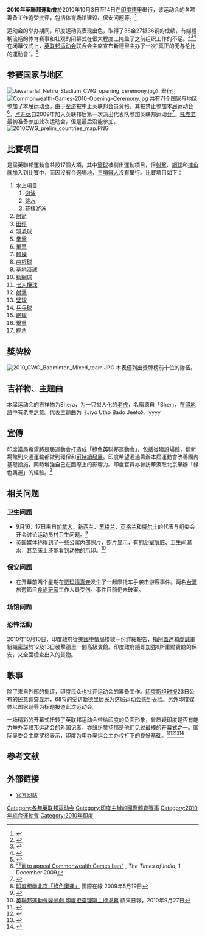 {{noteTA
|1=zh-cn:英联邦; zh-tw:大英國協; zh-hk:英聯邦; zh-sg:共和联邦;
|G1=Country
|G2=Sports
}}
{{Commonwealth Games |
  Name                   = 第19屆英聯邦運動會<br />२०१० राष्ट्रमण्डल खेल<br />XIX Commonwealth Games|
  Logo                   = 2010 Commonwealth Games logo.svg|
  Size                   = 200px|
  Host city              = {{IND}}[[德里|德里]]| 
  Optional caption       = |
  Nations participating  = |
  Athletes participating = |
  Events                 = 17<ref>[http://www.cwgdelhi2010.org/sports 官方體育項目] {{Wayback|url=http://www.cwgdelhi2010.org/sports |date=20110721210011 }} {{en icon}}</ref>|
  Opening ceremony       = 2010年10月3日|
  Closing ceremony       = 2010年10月14日|
  Officially opened by   = [[印度总统|印度总统]][[普拉蒂巴·帕蒂尔|普拉蒂巴·帕蒂尔]]|
  Queen's Baton          = |
  Stadium                = [[賈瓦哈拉爾·尼赫魯體育場|賈瓦哈拉爾·尼赫魯體育場]]|
  Motto                  = ''Come out and play''
|  previous               = [[2006年英联邦运动会|XVIII]]
|  next                   = [[2014年英联邦运动会|XX]]
}}

</div>
{{Location map+|India|width=250|float=none}
 |alt=Location of New Delhi,India 
 |caption=新德里在印度的位置
 |places=
  {{Location map~ | India
   | label = 新德里
   | background=white
    | lat_deg = 28.57
    | lon_deg = 77.19}}
    | link=[[新德里|新德里]]
}}
</div>

'''2010年英聯邦運動會'''於2010年10月3日至14日在[[印度|印度]][[德里|德里]]舉行，该运动会的各项筹备工作饱受批评，包括体育场馆建设、保安问题等。<ref>{{Cite web |url=http://news.ifeng.com/sports/zonghe/detail_2010_09/29/2666819_0.shtml |title=印度英联邦运动会筹办乱像 建设拖沓腐败丑闻不断 |accessdate=2010-10-03 |archive-date=2010-10-03 |archive-url=https://web.archive.org/web/20101003180928/http://news.ifeng.com/sports/zonghe/detail_2010_09/29/2666819_0.shtml |dead-url=no }}</ref>

运动会的举办期间，印度运动员表现出色，取得了38金27银36铜的成绩，有媒體稱流畅的体育赛事和壮观的闭幕式在很大程度上掩盖了之前组织工作的不足。<ref>{{cite news |url=http://www.iol.co.za/sport/more-sport/cwg-spectacular-closing-ceremony-1.686264 |title=CWG: Spectacular closing ceremony |publisher=Independent Online (South Africa) |date=2010-11-13 |accessdate=2010-10-05 |archive-date=2010-10-17 |archive-url=https://web.archive.org/web/20101017133607/http://www.iol.co.za/sport/more-sport/cwg-spectacular-closing-ceremony-1.686264 |dead-url=no }}</ref><ref>{{cite news |url=http://www.bbc.co.uk/blogs/jamespearce/2010/10/did_delhi_live_up_to_expectati.html |title=Did Delhi live up to expectations? |publisher=BBC Sport |date=2010-10-14 |accessdate=2010-10-05 |archive-date=2011-12-22 |archive-url=https://web.archive.org/web/20111222093345/http://www.bbc.co.uk/blogs/jamespearce/2010/10/did_delhi_live_up_to_expectati.html |dead-url=yes }}</ref><ref>{{cite news |url=http://www.theaustralian.com.au/sport/commonwealth-games/chaos-and-confusion-but-games-played-on/story-fn66fst6-1225938954091 |title=Chaos and confusion, but Games played on |newspaper=The Australian |date=2010-10-15 |accessdate=2010-10-05 |archive-date=2010-10-22 |archive-url=https://web.archive.org/web/20101022150916/http://www.theaustralian.com.au/sport/commonwealth-games/chaos-and-confusion-but-games-played-on/story-fn66fst6-1225938954091 |dead-url=no }}</ref>在闭幕仪式上，[[英联邦运动会|英联邦运动会]]联合会主席宣布新德里主办了一次“真正的无与伦比的運動會”。<ref>{{cite news|url=http://timesofindia.indiatimes.com/cwgarticleshow/6750365.cms|title=Delhi has delivered a truly exceptional Games: Fennell|newspaper=Times of India|date=2010-10-14|accessdate=2010-10-05|archiveurl=https://archive.is/20120720095525/http://timesofindia.indiatimes.com/cwgarticleshow/6750365.cms|archivedate=2012-07-20|deadurl=yes}}</ref>

== 参赛国家与地区 ==
[[File:Jawaharlal_Nehru_Stadium_CWG_opening_ceremony.jpg|thumb]]）舉行]]
[[File:Commonwealth-Games-2010-Opening-Ceremony.jpg|thumb]]
共有71个国家与地区参加了本届运动会。由于[[斐济|斐济]]被中止英联邦会员资格，其被禁止参加本届运动会<ref>[http://timesofindia.indiatimes.com/sports/events-tournaments/commonwealth-games-2010/Fiji-to-appeal-Commonwealth-Games-ban/articleshow/5287098.cms "Fiji to appeal Commonwealth Games ban"] {{Wayback|url=http://timesofindia.indiatimes.com/sports/events-tournaments/commonwealth-games-2010/Fiji-to-appeal-Commonwealth-Games-ban/articleshow/5287098.cms |date=20091204132352 }}, ''The Times of India'', 1 December 2009</ref>。[[卢旺达|卢旺达]]自2009年加入英联邦后第一次派出代表队参加英联邦运动会<ref>{{cite web |url=http://www.thecgf.com/countries/intro.asp?loc=RWA |title=Commonwealth Games Federation – Commonwealth Countries – Introduction |publisher=Thecgf.com |date=1984-01-25 |accessdate=2010-08-23 |deadurl=yes |archiveurl=https://web.archive.org/web/20101130063104/http://thecgf.com/countries/intro.asp?loc=RWA |archivedate=2010-11-30 }}</ref>。[[托克劳|托克劳]]最初准备参加此次运动会，但是最后没能参加。
[[File:2010CWG_prelim_countries_map.PNG|thumb]]

== 比賽項目 ==
是屆英聯邦運動會共設17個大項，其中[[籃球|籃球]]被剔出運動項目，但[[射箭|射擊]]、[[網球|網球]]和[[摔角|摔角]]就加入到比賽中，而因沒有合適場地，[[三項鐵人|三項鐵人]]沒有舉行。比賽項目如下：
# 水上項目
## [[游泳|游泳]]
## [[跳水|跳水]]
## [[花樣游泳|花樣游泳]]
# [[射箭|射箭]]
# [[田徑|田徑]]
# [[羽毛球|羽毛球]]
# [[拳擊|拳擊]]
# [[單車|單車]]
# [[體操|體操]]
# [[曲棍球|曲棍球]]
# [[草地滾球|草地滾球]]
# [[籃網球|籃網球]]
# [[七人欖球|七人欖球]]
# [[射擊|射擊]]
# [[壁球|壁球]]
# [[乒乓球|乒乓球]]
# [[網球|網球]]
# [[舉重|舉重]]
# [[摔角|摔角]]
==獎牌榜==
{{main|2010年英聯邦運動會獎牌榜}}
[[File:2010_CWG_Badminton_Mixed_team.JPG|thumb]]
本表僅列出獎牌榜前十位的隊伍。
{{:2010年英聯邦運動會獎牌榜}}

== 吉祥物、主题曲 ==
本届运动会的吉祥物为Shera，为一只拟人化的[[老虎|老虎]]，名稱源自「Sher」，在[[印地語|印地語]]中有老虎之意。代表主题曲为《Jiyo Utho Bado Jeeto》。yyyy

== 宣傳 ==
印度當局希望將是屆運動會打造成「綠色英聯邦運動會」，包括從建設場館，翻新場館到交通運輸都做到環保和[[可持續發展|可持續發展]]。印度希望通過籌辦本屆運動會改善國內基礎設施，同時增強自己在國際上的影響力。印度官員亦曾訪華汲取北京舉辦「綠色奧運」的經驗。<ref>[http://gb.cri.cn/27824/2009/05/19/3245s2514326.htm 印度想學北京「綠色奧運」] {{Wayback|url=http://gb.cri.cn/27824/2009/05/19/3245s2514326.htm |date=20160304124221 }} 國際在線 2009年5月19日</ref>

== 相关问题 ==

=== 卫生问题 ===
* 9月16，17日来自[[加拿大|加拿大]]、[[新西兰|新西兰]]、[[苏格兰|苏格兰]]、[[英格兰|英格兰]]和[[威尔士|威尔士]]的代表与组委会开会讨论运动员村卫生问题。<ref>{{Cite web |url=http://news.sina.com.cn/w/2010-09-24/020418152680s.shtml |title=印度英联邦运动会因为筹备疏漏遭抵制 |accessdate=2010-10-05 |archive-date=2020-11-30 |archive-url=https://web.archive.org/web/20201130001422/https://news.sina.com.cn/w/2010-09-24/020418152680s.shtml |dead-url=no }}</ref>
* 英国媒体称得到了一些公寓内部照片，照片显示，有的浴室肮脏、卫生间漏水，甚至床上还能看到动物的爪印。<ref>[http://hk.apple.nextmedia.com/template/apple/art_main.php?iss_id=20100927&sec_id=15335&subsec_id=15339&art_id=14492418 英聯邦運動會變鬧劇 印度拒查理斯主持揭幕] {{Wayback|url=http://hk.apple.nextmedia.com/template/apple/art_main.php?iss_id=20100927&sec_id=15335&subsec_id=15339&art_id=14492418 |date=20101201012951 }} 蘋果日報，2010年9月27日</ref>

=== 保安问题 ===
* 在开幕前两个星期在[[贾玛清真寺|贾玛清真寺]]发生了一起摩托车手袭击游客事件。两名[[台湾|台湾]]旅遊節目[[食尚玩家|食尚玩家]]工作人員受伤。事件目前仍未破案。

=== 场馆问题 ===

=== 恐怖活動 ===
2010年10月10日，印度政府從[[美國中情局|美國中情局]]接收一份詳細報告，指[[阿蓋達|阿蓋達]]和[[虔誠軍|虔誠軍]]組織密謀於12及13日襲擊德里一間高級賓館。印度政府隨即加強8所重點賓館的保安，又全面檢查出入的貨物。

== 軼事 ==
除了来自外部的批评，印度民众也批评运动会的筹备工作。[[印度斯坦时报|印度斯坦时报]]23日公布的民意调查显示，68%的受访[[新德里|新德里]]居民为这届运动会感到丢脸。另外印度媒体以国家耻辱为标题报道此次运动会。

一场精彩的开幕式扭转了英联邦运动会带给印度的负面形象，曾质疑印度是否有能力举办英联邦运动会的外国记者，亦纷纷赞扬那是他们见过最棒的开幕式之一。国际奥委会主席罗格表示，印度为申办奥运会主办权打下的良好基础。<ref>{{cite news |url=http://www.guardian.co.uk/sport/2010/oct/03/commonwealth-games-opening-ceremony-delhi-india |title='India has arrived': spectacular ceremony opens Commonwealth Games |publisher=The Guardian, UK |date=2010-10-03 |accessdate=2010-10-05 |archive-date=2010-10-06 |archive-url=https://web.archive.org/web/20101006004503/http://www.guardian.co.uk/sport/2010/oct/03/commonwealth-games-opening-ceremony-delhi-india |dead-url=no }}</ref><ref>{{cite news |url=http://www.telegraph.co.uk/sport/othersports/commonwealthgames/8039988/Commonwealth-Games-2010-India-opens-doors-to-the-world-at-opening-ceremony.html |title=Commonwealth Games 2010: India opens doors to the world at opening ceremony |publisher=The Telegraph |date=2010-10-03 |accessdate=2010-10-05 |archive-date=2010-10-06 |archive-url=https://web.archive.org/web/20101006045221/http://www.telegraph.co.uk/sport/othersports/commonwealthgames/8039988/Commonwealth-Games-2010-India-opens-doors-to-the-world-at-opening-ceremony.html |dead-url=no }}</ref><ref>{{Cite news|url=http://cwg.ndtv.com/commonwealth/article/id/spoen20100155419/type/latest/India-should-aim-for-Olympics-Australian-Sports-Minister-57139.html|date=2010-10-05|title=India should aim for Olympics: Australian Sports Minister|accessdate=2010-10-05|publisher=NDTV|deadurl=yes|archiveurl=https://web.archive.org/web/20101008201707/http://cwg.ndtv.com/commonwealth/article/id/spoen20100155419/type/latest/India-should-aim-for-Olympics-Australian-Sports-Minister-57139.html|archivedate=2010-10-08}}</ref><ref>{{Cite news|title=Games good foundation for Olympic bid by India: Rogge|url=http://timesofindia.indiatimes.com/cwgarticleshow/6680736.cms|date=2010-10-04|publisher=Times of India|accessdate=2010-10-05|archiveurl=https://web.archive.org/web/20101006222100/http://timesofindia.indiatimes.com/cwgarticleshow/6680736.cms|archivedate=2010-10-06|deadurl=yes}}</ref>

== 参考文献 ==
{{reflist}}

== 外部链接 ==
{{Commons category|2010 Commonwealth Games}}
* [http://www.cwgdelhi2010.org 官方网站]{{Wayback|url=http://www.cwgdelhi2010.org/ |date=20120424053236 }}

{{英聯邦運動會}}

[[Category:各年英联邦运动会|Category:各年英联邦运动会]]
[[Category:印度主辦的國際體育賽事|Category:印度主辦的國際體育賽事]]
[[Category:2010年綜合運動會|Category:2010年綜合運動會]]
[[Category:2010年印度|Category:2010年印度]]